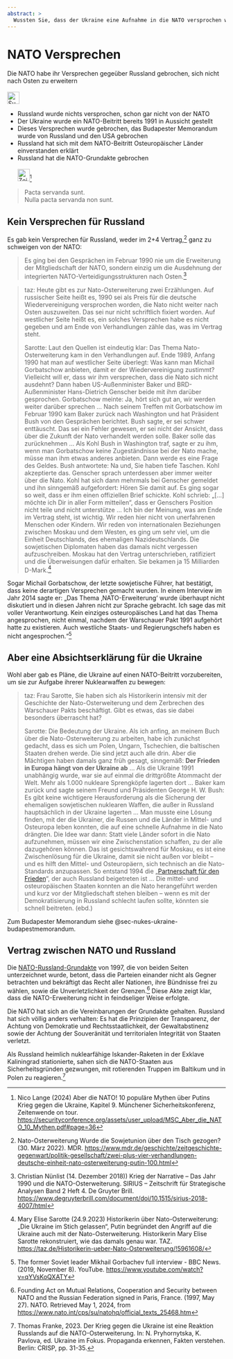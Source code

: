 ```yaml
---
abstract: > 
  Wussten Sie, dass der Ukraine eine Aufnahme in die NATO versprochen wurde? Und Russland nichts versprochen wurde! Hier der aktuelle Stand.
---
```


# NATO Versprechen {#sec-nato-promise}

::: {.callout-caution title="Mythos"}
Die NATO habe ihr Versprechen gegeüber Russland gebrochen, sich nicht nach Osten zu erweitern
[<br></br>![Suche nach Stichwort in EUvsDisinfo](../all_common_img/EUvsDisinfo_400x240.jpg){height=2em}](https://euvsdisinfo.eu/disinformation-cases/?text=nato%20promise&sort=relevance)
:::

::: {.callout-tip title="Wahrheit"}
- Russland wurde nichts versprochen, schon gar nicht von der NATO
- Der Ukraine wurde ein NATO-Beitritt bereits 1991 in Aussicht gestellt
- Dieses Versprechen wurde gebrochen, das Budapester Memorandum wurde von Russland und den USA gebrochen
- Russland hat sich mit dem NATO-Beitritt Osteuropäischer Länder einverstanden erklärt
- Russland hat die NATO-Grundakte gebrochen
[<br></br>![Zeitenwende-on-Tour: Aber die NATO](Zeitenwende-on-Tour-Logo.png){height=2em}](https://securityconference.org/assets/user_upload/MSC_Aber_die_NATO_10_Mythen.pdf#page=36)[^nato-promise-1]
:::

> Pacta servanda sunt.  
> Nulla pacta servanda non sunt.


## Kein Versprechen für Russland

Es gab kein Versprechen für Russland, weder im 2+4 Vertrag,[^nato-promise-7] ganz zu schweigen von der NATO:

> Es ging bei den Gesprächen im Februar 1990 nie um die Erweiterung der Mitgliedschaft der NATO, sondern einzig um die Ausdehnung der integrierten NATO-Verteidigungsstrukturen nach Osten.[^nato-promise-6]

> taz: Heute gibt es zur Nato-Osterweiterung zwei Erzählungen. Auf russischer Seite heißt es, 1990 sei als Preis für die deutsche Wiedervereinigung versprochen worden, die Nato nicht weiter nach Osten auszuweiten. Das sei nur nicht schriftlich fixiert worden. Auf westlicher Seite heißt es, ein solches Versprechen habe es nicht gegeben und am Ende von Verhandlungen zähle das, was im Vertrag steht.  
>  
> Sarotte: Laut den Quellen ist eindeutig klar: Das Thema Nato-Osterweiterung kam in den Verhandlungen auf. Ende 1989, Anfang 1990 hat man auf westlicher Seite überlegt: Was kann man Michail Gorbatschow anbieten, damit er der Wiedervereinigung zustimmt? Vielleicht will er, dass wir ihm versprechen, dass die Nato sich nicht ausdehnt? Dann haben US-Außenminister Baker und BRD-Außenminister Hans-Dietrich Genscher beide mit ihm darüber gesprochen. Gorbatschow meinte: Ja, hört sich gut an, wir werden weiter darüber sprechen ... Nach seinem Treffen mit Gorbatschow im Februar 1990 kam Baker zurück nach Washington und hat Präsident Bush von den Gesprächen berichtet. Bush sagte, er sei schwer enttäuscht. Das sei ein Fehler gewesen, er sei nicht der Ansicht, dass über die Zukunft der Nato verhandelt werden solle. Baker solle das zurücknehmen ... Als Kohl Bush in Washington traf, sagte er zu ihm, wenn man Gorbatschow keine Zugeständnisse bei der Nato mache, müsse man ihm etwas anderes anbieten. Dann werde es eine Frage des Geldes. Bush antwortete: Na und, Sie haben tiefe Taschen. Kohl akzeptierte das. Genscher sprach unterdessen aber immer weiter über die Nato. Kohl hat sich dann mehrmals bei Genscher gemeldet und ihn sinngemäß aufgefordert: Hören Sie damit auf. Es ging sogar so weit, dass er ihm einen offiziellen Brief schickte. Kohl schrieb: „[…] möchte ich Dir in aller Form mitteilen“, dass er Genschers Position nicht teile und nicht unterstütze ... Ich bin der Meinung, was am Ende im Vertrag steht, ist wichtig. Wir reden hier nicht von unerfahrenen Menschen oder Kindern. Wir reden von internationalen Beziehungen zwischen Moskau und dem Westen, es ging um sehr viel, um die Einheit Deutschlands, des ehemaligen Nazideutschlands. Die sowjetischen Diplomaten haben das damals nicht vergessen aufzuschreiben. Moskau hat den Vertrag unterschrieben, ratifiziert und die Überweisungen dafür erhalten. Sie bekamen ja 15 Milliarden D-Mark.[^nato-promise-2]

Sogar Michail Gorbatschow, der letzte sowjetische Führer, hat bestätigt, dass keine derartigen Versprechen gemacht wurden. In einem Interview im Jahr 2014 sagte er: „Das Thema ‚NATO-Erweiterung‘ wurde überhaupt nicht diskutiert und in diesen Jahren nicht zur Sprache gebracht. Ich sage das mit voller Verantwortung. Kein einziges osteuropäisches Land hat das Thema angesprochen, nicht einmal, nachdem der Warschauer Pakt 1991 aufgehört hatte zu existieren. Auch westliche Staats- und Regierungschefs haben es nicht angesprochen.“[^nato-promise-3]


## Aber eine Absichtserklärung für die Ukraine

Wohl aber gab es Pläne, die Ukraine auf einen NATO-Beitritt vorzubereiten, um sie zur Aufgabe ihrerer Nuklearwaffen zu bewegen:

> taz: Frau Sarotte, Sie haben sich als Historikerin intensiv mit der Geschichte der Nato-Osterweiterung und dem Zerbrechen des Warschauer Pakts beschäftigt. Gibt es etwas, das sie dabei besonders überrascht hat?  
>  
> Sarotte: Die Bedeutung der Ukraine. Als ich anfing, an meinem Buch über die Nato-Osterweiterung zu arbeiten, habe ich zunächst gedacht, dass es sich um Polen, Ungarn, Tschechien, die baltischen Staaten drehen werde. Die sind jetzt auch alle drin. Aber die Mächtigen haben damals ganz früh gesagt, sinngemäß: **Der Frieden in Europa hängt von der Ukraine ab** ... Als die Ukraine 1991 unabhängig wurde, war sie auf einmal die drittgrößte Atommacht der Welt. Mehr als 1.000 nukleare Sprengköpfe lagerten dort ... Baker kam zurück und sagte seinem Freund und Präsidenten George H. W. Bush: Es gibt keine wichtigere Herausforderung als die Sicherung der ehemaligen sowjetischen nuklearen Waffen, die außer in Russland hauptsächlich in der Ukraine lagerten ... Man musste eine Lösung finden, mit der die Ukrainer, die Russen und die Länder in Mittel- und Osteuropa leben konnten, die auf eine schnelle Aufnahme in die Nato drängten. Die Idee war dann: Statt viele Länder sofort in die Nato aufzunehmen, müssen wir eine Zwischenstation schaffen, zu der alle dazugehören können. Das ist gesichtswahrend für Moskau, es ist eine Zwischenlösung für die Ukraine, damit sie nicht außen vor bleibt – und es hilft den Mittel- und Osteuropäern, sich technisch an die Nato-Standards anzupassen. So entstand 1994 die „[Partnerschaft für den Frieden](https://de.wikipedia.org/wiki/Partnerschaft_f%C3%BCr_den_Frieden)“, der auch Russland beigetreten ist ... Die mittel- und osteuropäischen Staaten konnten an die Nato herangeführt werden und kurz vor der Mitgliedschaft stehen bleiben – wenn es mit der Demokratisierung in Russland schlecht laufen sollte, könnten sie schnell beitreten. (ebd.)

Zum Budapester Memorandum siehe @sec-nukes-ukraine-budapestmemorandum.


## Vertrag zwischen NATO und Russland

Die [NATO-Russland-Grundakte](https://de.wikipedia.org/wiki/NATO-Russland-Grundakte) von 1997, die von beiden Seiten unterzeichnet wurde, betont, dass die Parteien einander nicht als Gegner betrachten und bekräftigt das Recht aller Nationen, ihre Bündnisse frei zu wählen, sowie die Unverletzlichkeit der Grenzen.[^nato-promise-4] Diese Akte zeigt klar, dass die NATO-Erweiterung nicht in feindseliger Weise erfolgte.

Die NATO hat sich an die Vereinbarungen der Grundakte gehalten. Russland hat sich völlig anders verhalten: Es hat die Prinzipien der Transparenz, der Achtung von Demokratie und Rechtsstaatlichkeit, der Gewaltabstinenz sowie der Achtung der Souveränität und territorialen Integrität von Staaten verletzt.

Als Russland heimlich nuklearfähige Iskander-Raketen in der Exklave Kaliningrad stationierte, sahen sich die NATO-Staaten aus Sicherheitsgründen gezwungen, mit rotierenden Truppen im Baltikum und in Polen zu reagieren.[^nato-promise-5] 


[^nato-promise-1]:  Nico Lange (2024) Aber die NATO! 10 populäre Mythen über Putins Krieg gegen die Ukraine, Kapitel 9. Münchener Sicherheitskonferenz, Zeitenwende on tour.  [https://securityconference.org/assets/user_upload/MSC_Aber_die_NATO_10_Mythen.pdf#page=36](https://securityconference.org/assets/user_upload/MSC_Aber_die_NATO_10_Mythen.pdf#page=36)

[^nato-promise-2]: Mary Elise Sarotte (24.9.2023) Historikerin über Nato-Osterweiterung: „Die Ukraine im Stich gelassen“, Putin begründet den Angriff auf die Ukraine auch mit der Nato-Osterweiterung. Historikerin Mary Elise Sarotte rekonstruiert, wie das damals genau war. TAZ. [https://taz.de/Historikerin-ueber-Nato-Osterweiterung/!5961608/](https://taz.de/Historikerin-ueber-Nato-Osterweiterung/!5961608/)

[^nato-promise-3]: The former Soviet leader Mikhail Gorbachev full interview \- BBC News. (2019, November 8). YouTube. [https://www.youtube.com/watch?v=qYVsKoQXATY](https://www.youtube.com/watch?v=qYVsKoQXATY)

[^nato-promise-4]: Founding Act on Mutual Relations, Cooperation and Security between NATO and the Russian Federation signed in Paris, France. (1997, May 27). NATO. Retrieved May 1, 2024, from [https://www.nato.int/cps/su/natohq/official\_texts\_25468.htm](https://www.nato.int/cps/su/natohq/official\_texts\_25468.htm)

[^nato-promise-5]: Thomas Franke, 2023\. Der Krieg gegen die Ukraine ist eine Reaktion Russlands auf die NATO-Osterweiterung. In: N. Pryhornytska, K. Pavlova, ed. Ukraine im Fokus. Propaganda erkennen, Fakten verstehen. Berlin: CRISP, pp. 31-35. 

[^nato-promise-6]: Christian Nünlist (14. Dezember 2018)) Krieg der Narrative – Das Jahr 1990 und die NATO-Osterweiterung. SIRIUS – Zeitschrift für Strategische Analysen
Band 2 Heft 4. De Gruyter Brill. [https://www.degruyterbrill.com/document/doi/10.1515/sirius-2018-4007/html](https://www.degruyterbrill.com/document/doi/10.1515/sirius-2018-4007/html)

[^nato-promise-7]:  Nato-Osterweiterung Wurde die Sowjetunion über den Tisch gezogen? (30. März 2022). MDR. [https://www.mdr.de/geschichte/zeitgeschichte-gegenwart/politik-gesellschaft/zwei-plus-vier-verhandlungen-deutsche-einheit-nato-osterweiterung-putin-100.html](https://www.mdr.de/geschichte/zeitgeschichte-gegenwart/politik-gesellschaft/zwei-plus-vier-verhandlungen-deutsche-einheit-nato-osterweiterung-putin-100.html)
